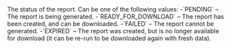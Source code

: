 <ResponseField name="Status" type="string" >    
The status of the report. Can be one of the following values:  
-`PENDING` – The report is being generated.  
-`READY_FOR_DOWNLOAD` – The report has been created, and can be downloaded.  
-`FAILED` – The report cannot be generated.  
-`EXPIRED` – The report was created, but is no longer available for download (it can be re-run to be downloaded again with fresh data).  
</ResponseField>